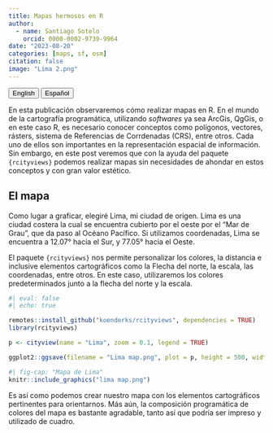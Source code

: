 ```yaml
---
title: Mapas hermosos en R
author:
  - name: Santiago Sotelo
    orcid: 0000-0002-9739-9964
date: "2023-08-20"
categories: [maps, sf, osm]
citation: false
image: "Lima 2.png"
---
```


<a href="../en/index.html"> <button type="button" class="btn btn-secondary me-md-2 btn-sm">English</button></a> <a href="index.html"><button type="button" class="btn btn-primary me-md-2 btn-sm">Español</button></a>

En esta publicación observaremos cómo realizar mapas en R. En el mundo de la cartografía programática, utilizando *softwares* ya sea ArcGis, QgGis, o en este caso R, es necesario conocer conceptos como polígonos, vectores, rásters, sistema de Referencias de Corrdenadas (CRS), entre otros. Cada uno de ellos son importantes en la representación espacial de información. Sin embargo, en este post veremos que con la ayuda del paquete `{rcityviews}` podemos realizar mapas sin necesidades de ahondar en estos conceptos y con gran valor estético.

## El mapa

Como lugar a graficar, elegiré Lima, mi ciudad de origen. Lima es una ciudad costera la cual se encuentra cubierto por el oeste por el "Mar de Grau", que da paso al Océano Pacífico. Si utilizamos coordenadas, Lima se encuentra a 12.07° hacia el Sur, y 77.05° hacia el Oeste.

El paquete `{rcityviews}` nos permite personalizar los colores, la distancia e inclusive elementos cartográficos como la Flecha del norte, la escala, las coordenadas, entre otros. En este caso, utilizaremos los colores predeterminados junto a la flecha del norte y la escala.

```r
#| eval: false
#| echo: true

remotes::install_github("koenderks/rcityviews", dependencies = TRUE)
library(rcityviews)

p <- cityview(name = "Lima", zoom = 0.1, legend = TRUE)

ggplot2::ggsave(filename = "Lima map.png", plot = p, height = 500, width = 500, units = "mm", dpi = 100)

```

```r
#| fig-cap: "Mapa de Lima"
knitr::include_graphics("lima map.png")
```

Es así como podemos crear nuestro mapa con los elementos cartográficos pertinentes para orientarnos. Más aún, la composición programática de colores del mapa es bastante agradable, tanto así que podría ser impreso y utilizado de cuadro.
